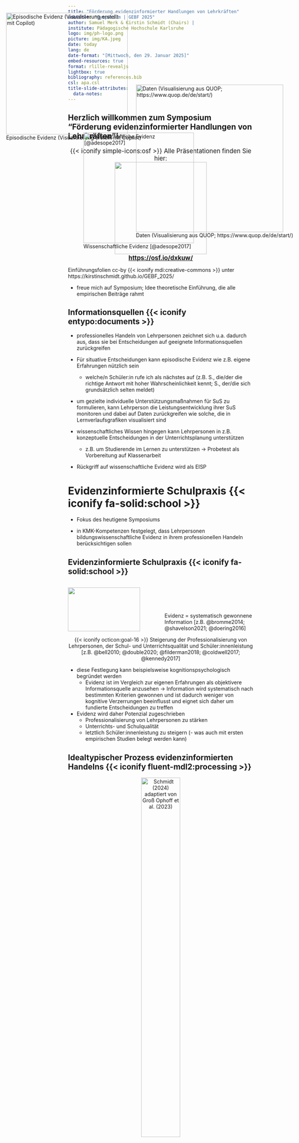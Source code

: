 ```yaml
---
title: "Förderung evidenzinformierter Handlungen von Lehrkräften"
subtitle: "Symposium | GEBF 2025"
author: Samuel Merk & Kirstin Schmidt (Chairs) | 
institute: Pädagogische Hochschule Karlsruhe
logo: img/ph-logo.png
picture: img/KA.jpeg
date: today
lang: de
date-format: "[Mittwoch, den 29. Januar 2025]"
embed-resources: true
format: rlille-revealjs
lightbox: true
bibliography: references.bib
csl: apa.csl
title-slide-attributes: 
  data-notes: 
---
```


## Herzlich willkommen zum Symposium <br>"Förderung evidenzinformierter Handlungen von Lehrkräften"!

::: {style="font-size: 1.2em"}
<center>
{{< iconify simple-icons:osf >}} Alle Präsentationen finden Sie hier: <br>
![](img/repo_symposium.png){width="250"}<br>
__[https://osf.io/dxkuw/](https://osf.io/dxkuw/){preview-link="true"}__ 
</center>
:::


::: footer
Einführungsfolien cc-by {{< iconify mdi:creative-commons >}} unter <br> https://kirstinschmidt.github.io/GEBF_2025/
:::

::: notes

- freue mich auf Symposium; Idee theoretische Einführung, die alle empirischen Beiträge rahmt

::: 

<!--
## Überblick

```r
#| label: libraries
#| echo: false

# z.B. library(tidyverse)


```

| {{< iconify fa-solid:school >}} | Evidenzinformierte Schulpraxis |
|-----------------------------------:|:-----------------------------------|
| {{< iconify fluent-mdl2:processing >}} | Idealtypischer Prozess evidenzinformierten Handelns |
| {{< iconify solar:plus-minus-bold >}} |  Katalysatoren und Barrieren|
| {{< iconify ri:presentation-fill >}} | Beiträge im Symposium |

: {#tbl-agenda tbl-colwidths="\[15,85\]"}
-->
<!-- style the agenda table -->

<!-- 
<style>
#tbl-agenda table th {
font-weight: normal !important;
border: none !important;
}

#tbl-agenda table td {
font-weight: normal !important;
border: none !important;
}
</style>




::: notes

::: 
--> 


## Informationsquellen {{< iconify entypo:documents >}} 

::: .r-stack

::: fragment
<div style="position: absolute; top: 75px; left: 20px;">
![Episodische Evidenz (Visualisierung erstellt mit Copilot)](img/Klassenzimmer.png){width="330"} 
</div>


::: 

::: fragment
<div style="position: absolute; top: 270px; right: 80px;">
![Daten (Visualisierung aus QUOP; https://www.quop.de/de/start/)](img/Quop_Lernverlaufsdiagnostik.png){width="400"} </div>
:::

::: fragment
<div style="position: absolute; top: 400px; left: 230px;">
![Wissenschaftliche Evidenz [@adesope2017]](img/Paper_Retrieval%20practice.png){width="300"} 
</div>
:::

:::
  
::: notes

- professionelles Handeln von Lehrpersonen zeichnet sich u.a. dadurch aus, dass sie bei Entscheidungen auf geeignete Informationsquellen zurückgreifen

- Für situative Entscheidungen kann episodische Evidenz wie z.B. eigene Erfahrungen nützlich sein
  + welche/n Schüler:in rufe ich als nächstes auf (z.B. S., die/der die richtige Antwort mit hoher Wahrscheinlichkeit kennt; S., der/die sich grundsätzlich selten meldet)
- um gezielte individuelle Unterstützungsmaßnahmen für SuS zu formulieren, kann Lehrperson die Leistungsentwicklung ihrer SuS monitoren und dabei auf Daten zurückgreifen wie solche, die in Lernverlaufsgrafiken visualisiert sind
- wissenschaftliches Wissen hingegen kann Lehrpersonen in z.B. konzeptuelle Entscheidungen in der Unterrichtsplanung unterstützen
  + z.B. um Studierende im Lernen zu unterstützen -> Probetest als Vorbereitung auf Klassenarbeit 

- Rückgriff auf wissenschaftliche Evidenz wird als EISP
:::
  

# Evidenzinformierte Schulpraxis {{< iconify fa-solid:school >}}


::: notes
- Fokus des heutigene Symposiums

- in KMK-Kompetenzen festgelegt, dass Lehrpersonen bildungswissenschaftliche Evidenz in ihrem professionellen Handeln berücksichtigen sollen

:::

## Evidenzinformierte Schulpraxis {{< iconify fa-solid:school >}} {.smaller}

::::::: columns
:::: {.column width="50%"}

![](img/Paper_Retrieval%20practice.png){width="90%" fig-align="center"}
::::

:::: {.column width="50%"}
::: fragment
<br> <br> <br> <br> Evidenz = systematisch gewonnene Information [z.B. @bromme2014; @shavelson2021; @doering2016]
:::
::::
:::::::

::: fragment
<center>{{< iconify octicon:goal-16 >}} Steigerung der Professionalisierung von Lehrpersonen, der Schul- und Unterrichtsqualität und Schüler:innenleistung <br> [z.B. @bell2010; @double2020; @filderman2018; @coldwell2017; @kennedy2017]</center>
:::

::: notes

- diese Festlegung kann beispielsweise kognitionspsychologisch begründet werden
  + Evidenz ist im Vergleich zur eigenen Erfahrungen als objektivere Informationsquelle anzusehen -> Information wird systematisch nach bestimmten Kriterien gewonnen und ist dadurch weniger von kognitive Verzerrungen beeinflusst und eignet sich daher um fundierte Entscheidungen zu treffen 
- Evidenz wird daher Potenzial zugeschrieben
  + Professionalisierung von Lehrpersonen zu stärken
  + Unterrichts- und Schulqualität
  + letztlich Schüler:innenleistung zu steigern
(- was auch mit ersten empirischen Studien belegt werden kann)

:::

## Idealtypischer Prozess evidenzinformierten Handelns {{< iconify fluent-mdl2:processing >}}{.smaller}

<center>
![Schmidt (2024) adaptiert von Groß Ophoff et al. (2023)](img/Groß_Ophoff et al (2023)_adapted.png){.lightbox width="50%" fig-align="center"}
</center>

::: fragment
<center>
[{{< iconify ion:warning >}}]{style="color:#96412D;"} Idealtypischer Prozess [{{< iconify material-symbols:arrows-outward >}}]{style="color:#96412D;"} Umsetzung durch Lehrpersonen [{{< iconify ion:warning >}}]{style="color:#96412D;"}
</center>
:::

::: notes

- um evidenzinformiert zu handeln, müssen L. allerdrings einen komplexen Prozess durchlaufen
  + Anlass formulieren z.B. ein Problem, eine Weiterentwicklung
  + Zugriffsphase passende wissenschaftliche Quellen recherchieren
  + Evidenz sichten d.h. lesen und verstehen um in Schlussfolgerung zu Wissen zu kommen
  + Wissen in der Anwendungsphase für die Praxis fruchtbar machen d.h. nutzen
  + im Idealfall schließt sich noch eine Evaluation des Prozesses an

- wie Sie sicherlich wissen: gibt es aber eine Kluft zwischen diesen theoretischen Implikationen und der tatsächlichen Praxis
- Lehrpersonen greifen kaum auf Evidenz in ihrem professionellen Handeln zurück
- stellt sich Frage nach Faktoren, die diesen Prozess erschweren oder erleichtern

::: 

## Katalysatoren und Barrieren {{< iconify solar:plus-minus-bold >}} {.smaller}


> Verschiedene Einflussfaktoren, die je nach Ausprägung als Katalysatoren oder Barrieren wirken [vgl. z.B. systematische Reviews von @dagenais2012; @hemsley-brown2003; @schmidt2024; @schaik2018]

::: fragment
<center>
![Schmidt (2024) adaptiert von Groß Ophoff et al. (2023)](img/Groß_Ophoff et al (2023)_adapted_Zeit.png){.lightbox width="60%" fig-align="center"}
</center>

::: 


::: notes
- Systematische Reviews zeigen, dass Einflussfaktoren sehr vielfältig sind und in den verschiedenen Phasen zum Tragen kommen 
- je nach Ausprägung wirken sie als Katalysatoren oder Barrieren
- ich möchte ein paar Beispiele geben
  + häufige Barriere, die Lehrpersonen benenen ist die limitierte Zeit, die alle Phasen des Prozesses betrifft

:::

## Katalysatoren und Barrieren {{< iconify solar:plus-minus-bold >}} {.smaller}


> Verschiedene Einflussfaktoren, die je nach Ausprägung als Katalysatoren oder Barrieren wirken [vgl. z.B. systematische Reviews von @dagenais2012; @hemsley-brown2003; @schmidt2024; @schaik2018]

<center>
![Schmidt (2024) adaptiert von Groß Ophoff et al. (2023)](img/Groß_Ophoff et al (2023)_adapted_Zugänglichkeit.png){.lightbox width="60%" fig-align="center"}
</center>


::: notes

- Zugänglichkeit der Evidenz: Knowledge Brokers wie Clearinghouses, die versuchen wissenschaftliche Evidenz für Praktiker:innen frei zugänglich zu machen

:::


## Katalysatoren und Barrieren {{< iconify solar:plus-minus-bold >}} {.smaller}


> Verschiedene Einflussfaktoren, die je nach Ausprägung als Katalysatoren oder Barrieren wirken [vgl. z.B. systematische Reviews von @dagenais2012; @hemsley-brown2003; @schmidt2024; @schaik2018]

<center>
![Schmidt (2024) adaptiert von Groß Ophoff et al. (2023)](img/Groß_Ophoff et al (2023)_adapted_Wissen.png){.lightbox width="60%" fig-align="center"}
</center>


::: notes
- forschungsmethodisches Wissen von Lehrperson kann die Schlussfolgerungsphase erleichtern

:::


## Katalysatoren und Barrieren {{< iconify solar:plus-minus-bold >}} {.smaller}


> Verschiedene Einflussfaktoren, die je nach Ausprägung als Katalysatoren oder Barrieren wirken [vgl. z.B. systematische Reviews von @dagenais2012; @hemsley-brown2003; @schmidt2024; @schaik2018]

<center>
![Schmidt (2024) adaptiert von Groß Ophoff et al. (2023)](img/Groß_Ophoff et al (2023)_adapted_Aufbereitung.png){.lightbox width="60%" fig-align="center"}
</center>

::: notes
- Aufbereitung der Evidenz oftmals Barriere: Forschungserkenntnisse häufig durch zahlreiche Fachbegriffe gekennzeichnet z.B. statistische Fachtermini schwer verständlich
  + erschwert Schlussfolgerungs- und Anwendungsphase (z.B. konkrete Implikationen für Praxis gegeben) 
    
:::


## Katalysatoren und Barrieren {{< iconify solar:plus-minus-bold >}} {.smaller}


> Verschiedene Einflussfaktoren, die je nach Ausprägung als Katalysatoren oder Barrieren wirken [vgl. z.B. systematische Reviews von @dagenais2012; @hemsley-brown2003; @schmidt2024; @schaik2018]

<center>
![Schmidt (2024) adaptiert von Groß Ophoff et al. (2023)](img/Groß_Ophoff et al (2023)_adapted_Nützlichkeit.png){.lightbox width="60%" fig-align="center"}
</center>

::: notes

- Außerdem wird wissenschaftliche Evidenz von Lehrpersonen oftmals als wenig nützlich für die Praxis eingeschätzt
  + ob Prozess überhaupt gestartet wird
  + beeinflusst aber auch Schlussfolgerungs- und Anwendungsphase


- sehr viel unterschiedliche Forschungsansätze in diesem Bereich 
- zoomt man aus diesem Prozess heraus kann man diese verschiedenen Einflussfaktoren auch auf einer Metaebene systematisieren

- die Katalysatoren und Barrieren können auch ...

::: 

<!--
## Katalysatoren und Barrieren {{< iconify solar:plus-minus-bold >}} {.smaller}


> Verschiedene Einflussfaktoren, die je nach Ausprägung als Katalysatoren oder Barrieren wirken [vgl. z.B. systematische Reviews von @dagenais2012; @hemsley-brown2003; @schmidt2024; @schaik2018]

<center>
![Schmidt (2024) adaptiert von Groß Ophoff et al. (2023)](img/Groß_Ophoff et al (2023)_adapted_Reflexion.png){.lightbox width="60%" fig-align="center"}
</center>

::: notes

- eine ausgeprägte Reflexionsfähigkeit - evidenzinformierte Problemanalyse im Sinne der Unterrichtsreflexion - Anwendungsphase erleichtern


::: 
-->


## Katalysatoren und Barrieren {{< iconify solar:plus-minus-bold >}}{.smaller}


> Einflussfaktoren, die je nach Ausprägung als Katalysatoren oder Barrieren wirken, können der __Seite der Nutzenden__ oder der __Seite des Angebots__ zugeordnet werden [@schmidt2024]

<center>
![](img/Angebot-Nutzungsmodell.png){.lightbox width="50%" fig-align="center"}
</center>

::: notes
... der Angebots oder Nutzenden-Seite zugeordnet werden

- Nutzendenseite bezieht sich auf die Ausstattung der (angehenden) Lehrpersonen - evidenzinformiertes Handeln erleichtern
  - bspw. für wie nützlich sie wissenschaftlicher Evidenz einschätzen
  - oder ihr forschungsmethodisches Wissen
- Angebot bezieht sich auf die wissenschaftliche Evidenz
  - Aufbereitung durch Forschende oder sogenannte Knowledge Brokers wie Clearing Houses
  - z.B. ihre Zugänglichkeit und ihre Aufbereitung
- Zudem können sich beide Seiten gegenseitig beeinflussen
  + Beispiel: Graph literacy könnte durch ein gut gemachtes Angebot mit z.B. Hervorhebungen, die die Aufmerksamkeit auf wichtige Infos lenkenerhöht werden
- Daher kann man die Umsetzung EISP auch als Interaktion zwischen Angebot und Nutzung verstehen
- Ziel des Symposiums Die Vielzahl der Studien Angebots- und Nutzendenseite zusammendenken  um der Komplexität EISP näher zu kommen und L. evidenzinformiertes Handeln zu erleichtern

::: 

## Beiträge im Symposium {{< iconify ri:presentation-fill >}}

::: {style="font-size: 0.75em"}
<table style = "width:100%;">
  <tr>
    <th style = "width:20%;"></th>
    <th style = "width:40%;">Katalysatoren</th>
    <th style = "width:40%;">Barrieren</th>
  </tr>
  <tr>
    <td style = "width:20%;">__Nutzende__</td>
  </tr>
  <tr>
    <td style = "width:20%;">__Angebot__</td>
    <td colspan="2" style = "width:80%;">__Beitrag 1:__ <br>*»Effektstärken verständlich an Lehrpersonen kommunizieren«* <br> von Florian Kühlwein und Kolleg:innen</td>
  </tr>
</table>

:::

::: notes

- erster Beitrag: Kollege Florian Kühlwein 
  + Angebotsseite: Aufbereitung von Effektstärken - Katalysator oder Barriere?

::: 

## Beiträge im Symposium {{< iconify ri:presentation-fill >}}

::: {style="font-size: 0.75em"}
<table style = "width:100%;">
  <tr>
    <th style = "width:20%;"></th>
    <th style = "width:40%;">Katalysatoren</th>
    <th style = "width:40%;">Barrieren</th>
  </tr>
  <tr>
    <td style = "width:20%;">__Nutzende__</td>
    <td style = "width:40%;">__Beitrag 2:__ <br>
    *»Förderung evidenz-<br>orientierten Denkens von Lehramtsstudierenden mit hypridem KI- und peer-basiertem Feedback«* <br> von Ingo Kollar und Kolleg:innen</td>
  </tr>
  <tr>
    <td style = "width:20%;">__Angebot__</td>
    <td colspan="2" style = "width:80%;">__Beitrag 1:__ <br>*»Effektstärken verständlich an Lehrpersonen kommunizieren«* <br> von Florian Kühlwein und Kolleg:innen</td>
  </tr>
</table>

:::

::: notes

- im 2. Beitrag springen wir zur Nutzendenseite und Feedback als Katalysator 
- Ingo Kollar geht der Frage nach welche Feedbackform Lehramtsstudierende im evidenzorientierten Denken unterstützen kann 

:::

## Beiträge im Symposium {{< iconify ri:presentation-fill >}}

::: {style="font-size: 0.75em"}
<table style = "width:100%;">
  <tr>
    <th style = "width:20%;"></th>
    <th style = "width:40%;">Katalysatoren</th>
    <th style = "width:40%;">Barrieren</th>
  </tr>
  <tr>
    <td style = "width:20%;">__Nutzende__</td>
    <td style = "width:40%;">__Beitrag 2:__ <br>
    *»Förderung evidenz-<br>orientierten Denkens von Lehramtsstudierenden mit hypridem KI- und peer-basiertem Feedback«* <br> von Ingo Kollar und Kolleg:innen</td>
    <td style = "width:40%;">__Beitrag 3:__ <br> *»Die Abwertung episodischer Evidenz bedeutet nicht die Aufwertung wissenschaftlicher Evidenz, oder doch?«* <br> von Michael Rochnia und Kolleg:innen</td>
  </tr>
  <tr>
    <td style = "width:20%;">__Angebot__</td>
    <td colspan="2" style = "width:80%;">__Beitrag 1:__ <br>*»Effektstärken verständlich an Lehrpersonen kommunizieren«* <br> von Florian Kühlwein und Kolleg:innen</td>
  </tr>
</table>

:::


::: notes

- dritte Beitrag beleuchtet Michael Rochnia ebenfalls Nutzendenseite, nimmt aber eine Barriere in den Blick: die gering ausgeprägten Nützlichkeitseinschätzungen und geht der Frage nach, ob eine Abwertung episodischer Evidenz mit einer Aufwertung wissenschaftlicher Evidenz gleichzusetzen ist

:::

## Beiträge im Symposium {{< iconify ri:presentation-fill >}}

::: {style="font-size: 0.75em"}
<table style = "width:100%;">
  <tr>
    <th style = "width:20%;"></th>
    <th style = "width:40%;">Katalysatoren</th>
    <th style = "width:40%;">Barrieren</th>
  </tr>
  <tr>
    <td style = "width:20%;">__Nutzende__</td>
    <td style = "width:40%;">__Beitrag 2:__ <br>
    *»Förderung evidenz-<br>orientierten Denkens von Lehramtsstudierenden mit hypridem KI- und peer-basiertem Feedback«* <br> von Ingo Kollar und Kolleg:innen</td>
    <td style = "width:40%;">__Beitrag 3:__ <br> *»Die Abwertung episodischer Evidenz bedeutet nicht die Aufwertung wissenschaftlicher Evidenz, oder doch?«* <br> von Michael Rochnia und Kolleg:innen</td>
  </tr>
  <tr>
    <td style = "width:20%;">__Angebot__</td>
    <td colspan="2" style = "width:80%;">__Beitrag 1:__ <br>*»Effektstärken verständlich an Lehrpersonen kommunizieren«* <br> von Florian Kühlwein und Kolleg:innen</td>
  </tr>
</table>

<center> ![](img/Klammer.png){width="35%"} </center>

<center> __Diskussion:__ Ulrich Trautwein </center>
:::


::: notes

- alle Beiträge 20 Minuten Zeit - 15 Minuten Vortrag und 5 Minuten Verständnisrückfragen
  + bitte nur Verständnisrückfragen; Diskussion ganz am Ende des Symposiums
- denn wir wollen noch Zeit für unseren Diskutanten
- ich freue mich sehr darauf, dass wir - wie eingangs erwähnt - Ulrich Trautwein gewinnen konnten, der abschließend die Beiträge einordnet und diskutiert

:::


## Referenzen